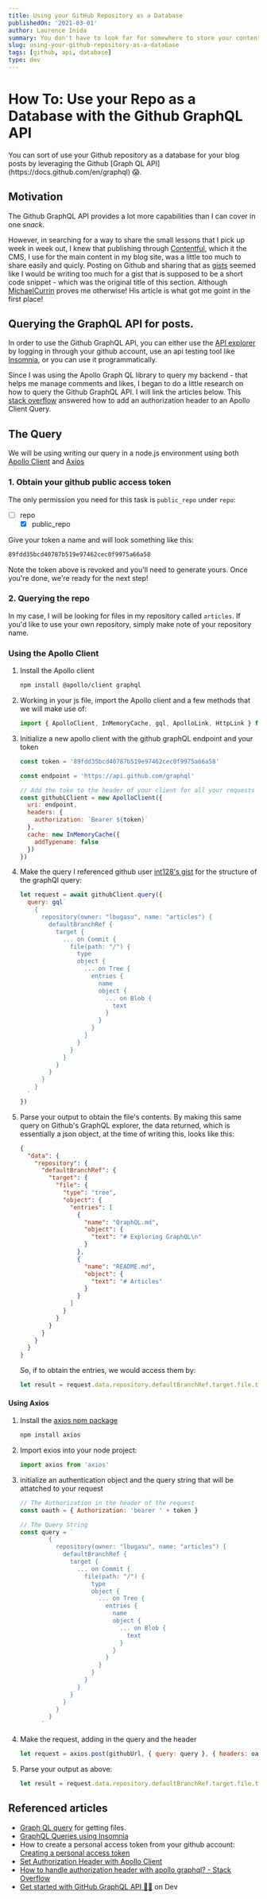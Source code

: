 ```yaml
---
title: Using your GitHub Repository as a Database
publishedOn: '2021-03-01'
author: Laurence Inida
summary: You don't have to look far for somewhere to store your content. GitHub is a great place to store your content. Together with the GitHub API, you can use GitHub make this happen.
slug: using-your-github-repository-as-a-database
tags: [github, api, database]
type: dev
---
```


# How To: Use your Repo as a Database with the Github GraphQL API

<Aside>
You can sort of use your Github repository as a database for your blog posts by leveraging the Github [Graph QL API](https://docs.github.com/en/graphql) 😱.
</Aside>

## Motivation

The Github GraphQL API provides a lot more capabilities than I can cover in one _snack_.

However, in searching for a way to share the small lessons that I pick up week in week out, I knew that publishing through [Contentful](https://www.contentful.com/), which it the CMS, I use for the main content in my blog site, was a little too much to share easily and quicly.
Posting on Github and sharing that as [gists](https://gist.github.com/lbugasu) seemed like I would be writing too much for a gist that is supposed to be a short code snippet - which was the original title of this section. Although [MichaelCurrin](https://gist.github.com/MichaelCurrin/6777b91e6374cdb5662b64b8249070ea) proves me otherwise! His article is what got me goint in the first place!

## Querying the GraphQL API for posts.

In order to use the Github GraphQL API, you can either use the [API explorer](https://docs.github.com/en/graphql/overview/explorer) by logging in through your github account, use an api testing tool like [Insomnia](https://support.insomnia.rest/article/61-graphql), or you can use it programmatically.

Since I was using the Apollo Graph QL library to query my backend - that helps me manage comments and likes, I began to do a little research on how to query the Github GraphQL API. I will link the articles below.
This [stack overflow](https://stackoverflow.com/questions/58576940/how-to-handle-authorization-header-with-apollo-graphql) answered how to add an authorization header to an Apollo Client Query.

## The Query

We will be using writing our query in a node.js environment using both [Apollo Client](https://github.com/apollographql/apollo-client) and [Axios](https://github.com/axios/axios)

### 1. Obtain your github public access token

The only permission you need for this task is `public_repo` under `repo`:

- [ ] repo
  - [x] public_repo

Give your token a name and will look something like this:

```txt
89fdd35bcd40787b519e97462cec0f9975a66a58
```

Note the token above is revoked and you'll need to generate yours. Once you're done, we're ready for the next step!

### 2. Querying the repo

In my case, I will be looking for files in my repository called `articles`. If you'd like to use your own repository, simply make note of your repository name.

### Using the Apollo Client

1. Install the Apollo client
   ```bash
   npm install @apollo/client graphql
   ```
2. Working in your js file, import the Apollo client and a few methods that we will make use of:
   ```js
   import { ApolloClient, InMemoryCache, gql, ApolloLink, HttpLink } from '@apollo/client'
   ```
3. Initialize a new apollo client with the github graphQL endpoint and your token

   ```js
   const token = '89fdd35bcd40787b519e97462cec0f9975a66a58'

   const endpoint = 'https://api.github.com/graphql'

   // Add the toke to the header of your client for all your requests
   const githubLClient = new ApolloClient({
     uri: endpoint,
     headers: {
       authorization: `Bearer ${token}`
     },
     cache: new InMemoryCache({
       addTypename: false
     })
   })
   ```

4. Make the query
   I referenced github user [int128's gist](https://gist.github.com/int128/b0e75e3043c8a33808cea0089d988ed3) for the structure of the graphQl query:
   ```js
   let request = await githubClient.query({
     query: gql`
       {
         repository(owner: "lbugasu", name: "articles") {
           defaultBranchRef {
             target {
               ... on Commit {
                 file(path: "/") {
                   type
                   object {
                     ... on Tree {
                       entries {
                         name
                         object {
                           ... on Blob {
                             text
                           }
                         }
                       }
                     }
                   }
                 }
               }
             }
           }
         }
       }
     `
   })
   ```
5. Parse your output to obtain the file's contents.
   By making this same query on Github's GraphQL explorer, the data returned, which is essentially a json object, at the time of writing this, looks like this:
   ```json
   {
     "data": {
       "repository": {
         "defaultBranchRef": {
           "target": {
             "file": {
               "type": "tree",
               "object": {
                 "entries": [
                   {
                     "name": "QraphQL.md",
                     "object": {
                       "text": "# Exploring GraphQL\n"
                     }
                   },
                   {
                     "name": "README.md",
                     "object": {
                       "text": "# Articles"
                     }
                   }
                 ]
               }
             }
           }
         }
       }
     }
   }
   ```
   So, if to obtain the entries, we would access them by:
   ```js
   let result = request.data.repository.defaultBranchRef.target.file.type.object.entries
   ```

#### Using Axios

1. Install the [axios npm package](https://github.com/axios/axios)
   ```bash
   npm install axios
   ```
2. Import exios into your node project:
   ```js
   import axios from 'axios'
   ```
3. initialize an authentication object and the query string that will be attatched to your request

   ```js
   // The Authorization in the header of the request
   const oauth = { Authorization: 'bearer ' + token }

   // The Query String
   const query = `
           {
             repository(owner: "lbugasu", name: "articles") {
               defaultBranchRef {
                 target {
                   ... on Commit {
                     file(path: "/") {
                       type
                       object {
                         ... on Tree {
                           entries {
                             name
                             object {
                               ... on Blob {
                                 text
                               }
                             }
                           }
                         }
                       }
                     }
                   }
                 }
               }
             }
           }
         `
   ```

4. Make the request, adding in the query and the header
   ```js
   let request = axios.post(githubUrl, { query: query }, { headers: oauth })
   ```
5. Parse your output as above:
   ```js
   let result = request.data.repository.defaultBranchRef.target.file.type.object.entries
   ```

## Referenced articles

- [Graph QL query](https://gist.github.com/MichaelCurrin/6777b91e6374cdb5662b64b8249070ea) for getting files.
- [GraphQL Queries using Insomnia](https://support.insomnia.rest/article/61-graphql)
- How to create a personal access token from your github account: [Creating a personal access token](https://docs.github.com/en/github/authenticating-to-github/creating-a-personal-access-token)
- [Set Authorization Header with Apollo Client](https://medium.com/risan/set-authorization-header-with-apollo-client-e934e6517ccf)
- [How to handle authorization header with apollo graphql? - Stack Overflow](https://stackoverflow.com/questions/58576940/how-to-handle-authorization-header-with-apollo-graphql)
- [Get started with GitHub GraphQL API 👨‍🔬](https://dev.to/thomasaudo/get-started-with-github-grapql-api--1g8b) on Dev
